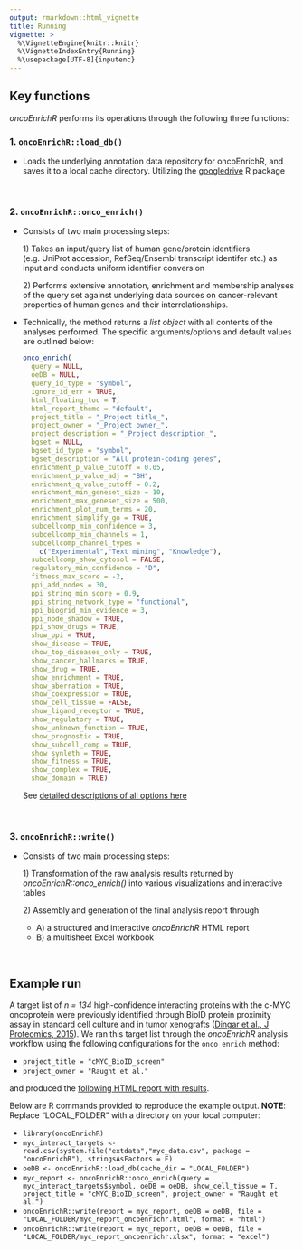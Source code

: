 ```yaml
---
output: rmarkdown::html_vignette
title: Running
vignette: >
  %\VignetteEngine{knitr::knitr}
  %\VignetteIndexEntry{Running}
  %\usepackage[UTF-8]{inputenc}
---
```


## Key functions

*oncoEnrichR* performs its operations through the following three functions:

### 1. `oncoEnrichR::load_db()`

-   Loads the underlying annotation data repository for oncoEnrichR, and saves
it to a local cache directory. Utilizing the 
[googledrive](https://googledrive.tidyverse.org/) R package

<br>

### 2. `oncoEnrichR::onco_enrich()`

-   Consists of two main processing steps:

    1\) Takes an input/query list of human gene/protein identifiers (e.g. UniProt accession, RefSeq/Ensembl transcript identifer etc.) as input and conducts uniform identifier conversion

    2\) Performs extensive annotation, enrichment and membership analyses of the query set against underlying data sources on cancer-relevant properties of human genes and their interrelationships.

-   Technically, the method returns a *list object* with all contents of the analyses performed. The specific arguments/options and default values are outlined below:

    ``` r
    onco_enrich(
      query = NULL,
      oeDB = NULL,
      query_id_type = "symbol",
      ignore_id_err = TRUE,
      html_floating_toc = T,
      html_report_theme = "default",
      project_title = "_Project title_",
      project_owner = "_Project owner_",
      project_description = "_Project description_",
      bgset = NULL,
      bgset_id_type = "symbol",
      bgset_description = "All protein-coding genes",
      enrichment_p_value_cutoff = 0.05,
      enrichment_p_value_adj = "BH",
      enrichment_q_value_cutoff = 0.2,
      enrichment_min_geneset_size = 10,
      enrichment_max_geneset_size = 500,
      enrichment_plot_num_terms = 20,
      enrichment_simplify_go = TRUE,
      subcellcomp_min_confidence = 3,
      subcellcomp_min_channels = 1,
      subcellcomp_channel_types =
        c("Experimental","Text mining", "Knowledge"),
      subcellcomp_show_cytosol = FALSE,
      regulatory_min_confidence = "D",
      fitness_max_score = -2,
      ppi_add_nodes = 30,
      ppi_string_min_score = 0.9,
      ppi_string_network_type = "functional",
      ppi_biogrid_min_evidence = 3,
      ppi_node_shadow = TRUE,
      ppi_show_drugs = TRUE,
      show_ppi = TRUE,
      show_disease = TRUE,
      show_top_diseases_only = TRUE,
      show_cancer_hallmarks = TRUE,
      show_drug = TRUE,
      show_enrichment = TRUE,
      show_aberration = TRUE,
      show_coexpression = TRUE,
      show_cell_tissue = FALSE,
      show_ligand_receptor = TRUE,
      show_regulatory = TRUE,
      show_unknown_function = TRUE,
      show_prognostic = TRUE,
      show_subcell_comp = TRUE,
      show_synleth = TRUE,
      show_fitness = TRUE,
      show_complex = TRUE,
      show_domain = TRUE)
    ```

    See [detailed descriptions of all options here](https://sigven.github.io/oncoEnrichR/reference/onco_enrich.html)

<br>

### 3. `oncoEnrichR::write()`

-   Consists of two main processing steps:

    1\) Transformation of the raw analysis results returned by *oncoEnrichR::onco_enrich()* into various visualizations and interactive tables

    2\) Assembly and generation of the final analysis report through

    -   A\) a structured and interactive *oncoEnrichR* HTML report
    -   B\) a multisheet Excel workbook

<br>

## Example run

A target list of *n = 134* high-confidence interacting proteins with the c-MYC oncoprotein were previously identified through BioID protein proximity assay in standard cell culture and in tumor xenografts ([Dingar et al., J Proteomics, 2015](https://www.ncbi.nlm.nih.gov/pubmed/25452129)). We ran this target list through the *oncoEnrichR* analysis workflow using the following configurations for the `onco_enrich` method:

-   `project_title = "cMYC_BioID_screen"`
-   `project_owner = "Raught et al."`

and produced the [following HTML report with results](https://doi.org/10.5281/zenodo.7115745).

Below are R commands provided to reproduce the example output. **NOTE**: Replace "LOCAL_FOLDER" with a directory on your local computer:

-   `library(oncoEnrichR)`
-   `myc_interact_targets <- read.csv(system.file("extdata","myc_data.csv", package = "oncoEnrichR"), stringsAsFactors = F)`
-   `oeDB <- oncoEnrichR::load_db(cache_dir = "LOCAL_FOLDER")`
-   `myc_report <- oncoEnrichR::onco_enrich(query = myc_interact_targets$symbol, oeDB = oeDB, show_cell_tissue = T, project_title = "cMYC_BioID_screen", project_owner = "Raught et al.")`
-   `oncoEnrichR::write(report = myc_report, oeDB = oeDB, file = "LOCAL_FOLDER/myc_report_oncoenrichr.html", format = "html")`
-   `oncoEnrichR::write(report = myc_report, oeDB = oeDB, file = "LOCAL_FOLDER/myc_report_oncoenrichr.xlsx", format = "excel")`

